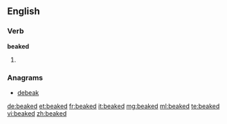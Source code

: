 ==English==

===Verb===
'''beaked'''

# {{past of|[[beak]]}}

===Anagrams===
* [[debeak#English|debeak]]

[[de:beaked]]
[[et:beaked]]
[[fr:beaked]]
[[it:beaked]]
[[mg:beaked]]
[[ml:beaked]]
[[te:beaked]]
[[vi:beaked]]
[[zh:beaked]]